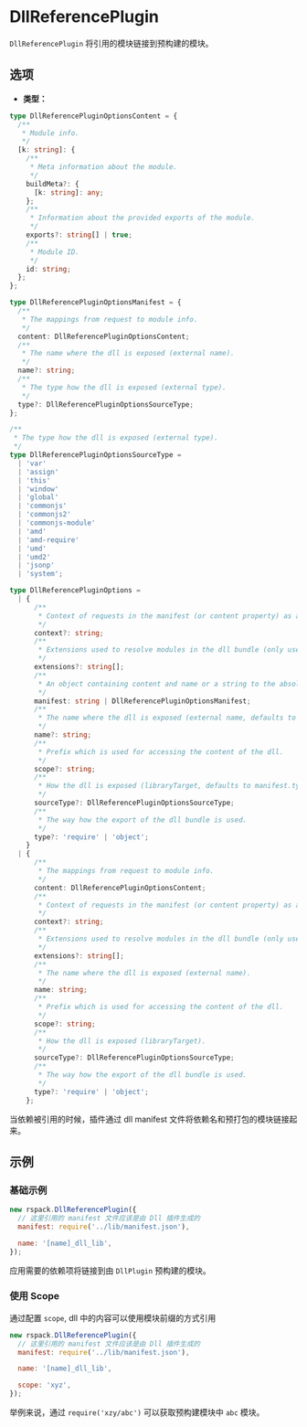 
<WebpackLicense from="https://webpack.docschina.org/plugins/dll-plugin/#dllreferenceplugin" />

# DllReferencePlugin

`DllReferencePlugin` 将引用的模块链接到预构建的模块。

## 选项

- **类型：**

```ts
type DllReferencePluginOptionsContent = {
  /**
   * Module info.
   */
  [k: string]: {
    /**
     * Meta information about the module.
     */
    buildMeta?: {
      [k: string]: any;
    };
    /**
     * Information about the provided exports of the module.
     */
    exports?: string[] | true;
    /**
     * Module ID.
     */
    id: string;
  };
};

type DllReferencePluginOptionsManifest = {
  /**
   * The mappings from request to module info.
   */
  content: DllReferencePluginOptionsContent;
  /**
   * The name where the dll is exposed (external name).
   */
  name?: string;
  /**
   * The type how the dll is exposed (external type).
   */
  type?: DllReferencePluginOptionsSourceType;
};

/**
 * The type how the dll is exposed (external type).
 */
type DllReferencePluginOptionsSourceType =
  | 'var'
  | 'assign'
  | 'this'
  | 'window'
  | 'global'
  | 'commonjs'
  | 'commonjs2'
  | 'commonjs-module'
  | 'amd'
  | 'amd-require'
  | 'umd'
  | 'umd2'
  | 'jsonp'
  | 'system';

type DllReferencePluginOptions =
  | {
      /**
       * Context of requests in the manifest (or content property) as absolute path.
       */
      context?: string;
      /**
       * Extensions used to resolve modules in the dll bundle (only used when using 'scope').
       */
      extensions?: string[];
      /**
       * An object containing content and name or a string to the absolute path of the JSON manifest to be loaded upon compilation.
       */
      manifest: string | DllReferencePluginOptionsManifest;
      /**
       * The name where the dll is exposed (external name, defaults to manifest.name).
       */
      name?: string;
      /**
       * Prefix which is used for accessing the content of the dll.
       */
      scope?: string;
      /**
       * How the dll is exposed (libraryTarget, defaults to manifest.type).
       */
      sourceType?: DllReferencePluginOptionsSourceType;
      /**
       * The way how the export of the dll bundle is used.
       */
      type?: 'require' | 'object';
    }
  | {
      /**
       * The mappings from request to module info.
       */
      content: DllReferencePluginOptionsContent;
      /**
       * Context of requests in the manifest (or content property) as absolute path.
       */
      context?: string;
      /**
       * Extensions used to resolve modules in the dll bundle (only used when using 'scope').
       */
      extensions?: string[];
      /**
       * The name where the dll is exposed (external name).
       */
      name: string;
      /**
       * Prefix which is used for accessing the content of the dll.
       */
      scope?: string;
      /**
       * How the dll is exposed (libraryTarget).
       */
      sourceType?: DllReferencePluginOptionsSourceType;
      /**
       * The way how the export of the dll bundle is used.
       */
      type?: 'require' | 'object';
    };
```

当依赖被引用的时候，插件通过 dll manifest 文件将依赖名和预打包的模块链接起来。

## 示例

### 基础示例

```js
new rspack.DllReferencePlugin({
  // 这里引用的 manifest 文件应该是由 Dll 插件生成的
  manifest: require('../lib/manifest.json'),

  name: '[name]_dll_lib',
});
```

应用需要的依赖项将链接到由 `DllPlugin` 预构建的模块。

### 使用 Scope

通过配置 `scope`, dll 中的内容可以使用模块前缀的方式引用

```js
new rspack.DllReferencePlugin({
  // 这里引用的 manifest 文件应该是由 Dll 插件生成的
  manifest: require('../lib/manifest.json'),

  name: '[name]_dll_lib',

  scope: 'xyz',
});
```

举例来说，通过 `require('xzy/abc')` 可以获取预构建模块中 `abc` 模块。
